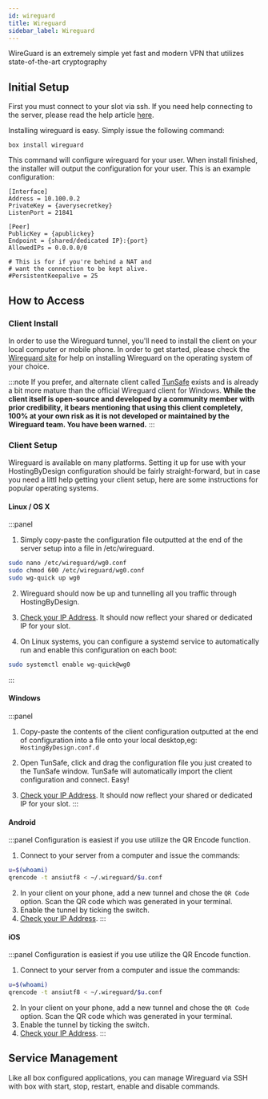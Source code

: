 ```yaml
---
id: wireguard
title: Wireguard
sidebar_label: Wireguard
---
```


WireGuard is an extremely simple yet fast and modern VPN that utilizes state-of-the-art cryptography

## Initial Setup

First you must connect to your slot via ssh. If you need help connecting to the server, please read the help article [here](../getting-started/how-do-i-connect.md).

Installing wireguard is easy. Simply issue the following command:

```plaintext main
box install wireguard
```

This command will configure wireguard for your user. When install finished, the installer will output the configuration for your user. This is an example configuration:

```plaintext main
[Interface]
Address = 10.100.0.2
PrivateKey = {averysecretkey}
ListenPort = 21841

[Peer]
PublicKey = {apublickey}
Endpoint = {shared/dedicated IP}:{port}
AllowedIPs = 0.0.0.0/0

# This is for if you're behind a NAT and
# want the connection to be kept alive.
#PersistentKeepalive = 25
```

## How to Access

### Client Install

In order to use the Wireguard tunnel, you'll need to install the client on your local computer or mobile phone. In order to get started, please check the [Wireguard site](https://www.wireguard.com/install/) for help on installing Wireguard on the operating system of your choice.

:::note
If you prefer, and alternate client called [TunSafe](https://tunsafe.com/download) exists and is already a bit more mature than the official Wireguard client for Windows. **While the client itself is open-source and developed by a community member with prior credibility, it bears mentioning that using this client completely, 100% at your own risk as it is not developed or maintained by the Wireguard team. You have been warned.**
:::

### Client Setup

Wireguard is available on many platforms. Setting it up for use with your HostingByDesign configuration should be fairly straight-forward, but in case you need a littl help getting your client setup, here are some instructions for popular operating systems.

#### Linux / OS X

:::panel

1. Simply copy-paste the configuration file outputted at the end of the server setup into a file in /etc/wireguard.

```bash
sudo nano /etc/wireguard/wg0.conf
sudo chmod 600 /etc/wireguard/wg0.conf
sudo wg-quick up wg0
```

2. Wireguard should now be up and tunnelling all you traffic through HostingByDesign.
3. [Check your IP Address](https://duckduckgo.com/?q=ip+address&ia=answer). It should now reflect your shared or dedicated IP for your slot.

4. On Linux systems, you can configure a systemd service to automatically run and enable this configuration on each boot:

```bash
sudo systemctl enable wg-quick@wg0
```

:::

#### Windows

:::panel

1. Copy-paste the contents of the client configuration outputted at the end of configuration into a file onto your local desktop,eg: `HostingByDesign.conf.d`

2. Open TunSafe, click and drag the configuration file you just created to the TunSafe window. TunSafe will automatically import the client configuration and connect. Easy!

3. [Check your IP Address](https://duckduckgo.com/?q=ip+address&ia=answer). It should now reflect your shared or dedicated IP for your slot.
   :::

#### Android

:::panel
Configuration is easiest if you use utilize the QR Encode function.

1. Connect to your server from a computer and issue the commands:

```bash
u=$(whoami)
qrencode -t ansiutf8 < ~/.wireguard/$u.conf
```

2. In your client on your phone, add a new tunnel and chose the `QR Code` option. Scan the QR code which was generated in your terminal.
3. Enable the tunnel by ticking the switch.
4. [Check your IP Address](https://duckduckgo.com/?q=ip+address&ia=answer).
   :::

#### iOS

:::panel
Configuration is easiest if you use utilize the QR Encode function.

1. Connect to your server from a computer and issue the commands:

```bash
u=$(whoami)
qrencode -t ansiutf8 < ~/.wireguard/$u.conf
```

2. In your client on your phone, add a new tunnel and chose the `QR Code` option. Scan the QR code which was generated in your terminal.
3. Enable the tunnel by ticking the switch.
4. [Check your IP Address](https://duckduckgo.com/?q=ip+address&ia=answer).
   :::

## Service Management

Like all box configured applications, you can manage Wireguard via SSH with box with start, stop, restart, enable and disable commands.


<SystemdTabs service="wireguard" />
